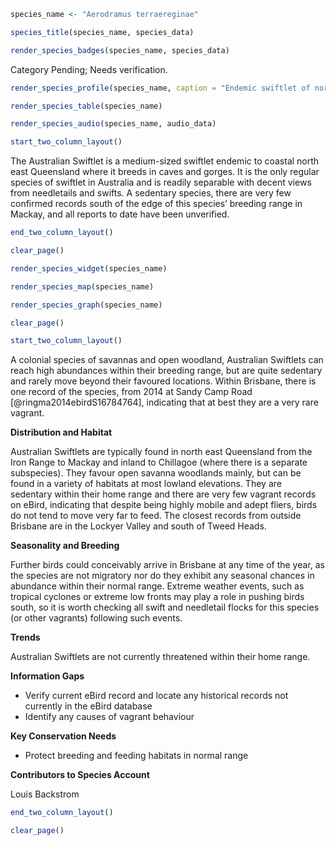```r
species_name <- "Aerodramus terraereginae"
```

```r
species_title(species_name, species_data)
```

```r
render_species_badges(species_name, species_data)
```

Category Pending; Needs verification.

```r
render_species_profile(species_name, caption = "Endemic swiftlet of north east Queensland. One report from Brisbane region but no documentation, unverified. Not of conservation concern, but range somewhat restricted.")
```

```r
render_species_table(species_name)
```

```r
render_species_audio(species_name, audio_data)
```

```r
start_two_column_layout()
```

The Australian Swiftlet is a medium-sized swiftlet endemic to coastal north east Queensland where it breeds in caves and gorges. It is the only regular species of swiftlet in Australia and is readily separable with decent views from needletails and swifts. A sedentary species, there are very few confirmed records south of the edge of this species' breeding range in Mackay, and all reports to date have been unverified.

```r
end_two_column_layout()
```

```r
clear_page()
```

```r
render_species_widget(species_name)
```

```r
render_species_map(species_name)
```

```r
render_species_graph(species_name)
```

```r
clear_page()
```

```r
start_two_column_layout()
```

A colonial species of savannas and open woodland, Australian Swiftlets can reach high abundances within their breeding range, but are quite sedentary and rarely move beyond their favoured locations. Within Brisbane, there is one record of the species, from 2014 at Sandy Camp Road [@ringma2014ebirdS16784764], indicating that at best they are a very rare vagrant.

**Distribution and Habitat**

Australian Swiftlets are typically found in north east Queensland from the Iron Range to Mackay and inland to Chillagoe (where there is a separate subspecies). They favour open savanna woodlands mainly, but can be found in a variety of habitats at most lowland elevations. They are sedentary within their home range and there are very few vagrant records on eBird, indicating that despite being highly mobile and adept fliers, birds do not tend to move very far to feed. The closest records from outside Brisbane are in the Lockyer Valley and south of Tweed Heads.

**Seasonality and Breeding**

Further birds could conceivably arrive in Brisbane at any time of the year, as the species are not migratory nor do they exhibit any seasonal chances in abundance within their normal range. Extreme weather events, such as tropical cyclones or extreme low fronts may play a role in pushing birds south, so it is worth checking all swift and needletail flocks for this species (or other vagrants) following such events.

**Trends**

Australian Swiftlets are not currently threatened within their home range.

**Information Gaps**

- Verify current eBird record and locate any historical records not currently in the eBird database
- Identify any causes of vagrant behaviour

**Key Conservation Needs**

- Protect breeding and feeding habitats in normal range

**Contributors to Species Account**

Louis Backstrom


```r
end_two_column_layout()
```

```r
clear_page()
```
